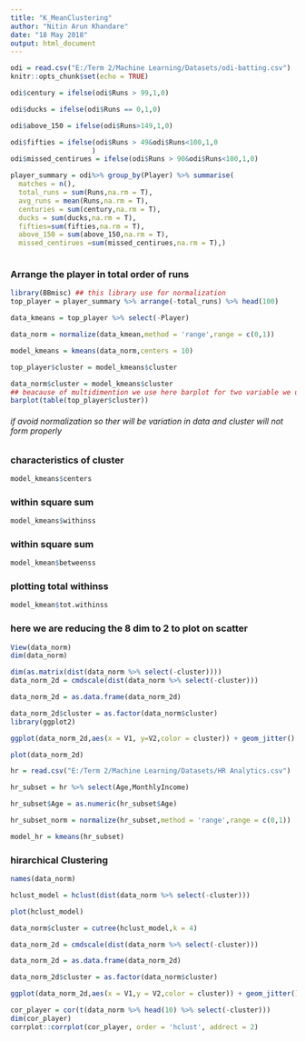 ---
title: "K_MeanClustering"
author: "Nitin Arun Khandare"
date: "18 May 2018"
output: html_document
---

```{r setup, include=FALSE}
odi = read.csv("E:/Term 2/Machine Learning/Datasets/odi-batting.csv")
knitr::opts_chunk$set(echo = TRUE)
```

```{r}
odi$century = ifelse(odi$Runs > 99,1,0)

odi$ducks = ifelse(odi$Runs == 0,1,0)

odi$above_150 = ifelse(odi$Runs>149,1,0)

odi$fifties = ifelse(odi$Runs > 49&odi$Runs<100,1,0
                    )
odi$missed_centirues = ifelse(odi$Runs > 90&odi$Runs<100,1,0)


```

```{r}
player_summary = odi%>% group_by(Player) %>% summarise(
  matches = n(),
  total_runs = sum(Runs,na.rm = T),
  avg_runs = mean(Runs,na.rm = T),
  centuries = sum(century,na.rm = T),
  ducks = sum(ducks,na.rm = T),
  fifties=sum(fifties,na.rm = T),
  above_150 = sum(above_150,na.rm = T),
  missed_centirues =sum(missed_centirues,na.rm = T),)
```

```{r}

```

### Arrange the player in total order of runs
```{r}
library(BBmisc) ## this library use for normalization
top_player = player_summary %>% arrange(-total_runs) %>% head(100)

data_kmeans = top_player %>% select(-Player)

data_norm = normalize(data_kmean,method = 'range',range = c(0,1))

model_kmeans = kmeans(data_norm,centers = 10)

top_player$cluster = model_kmeans$cluster

data_norm$cluster = model_kmeans$cluster
## beacause of multidimention we use here barplot for two variable we use insted of that scatter
barplot(table(top_player$cluster))
```

######  if avoid normalization so ther will be variation in data and cluster will not form properly

### characteristics of cluster
```{r}
model_kmeans$centers
```


### within square sum
```{r}
model_kmeans$withinss
```

### within square sum

```{r}
model_kmean$betweenss
```

### plotting total withinss
```{r}
model_kmean$tot.withinss
```
### here we are reducing the 8 dim to 2 to plot on scatter
```{r}
View(data_norm)
dim(data_norm)

dim(as.matrix(dist(data_norm %>% select(-cluster))))
data_norm_2d = cmdscale(dist(data_norm %>% select(-cluster)))

data_norm_2d = as.data.frame(data_norm_2d)

data_norm_2d$cluster = as.factor(data_norm$cluster)
library(ggplot2)

ggplot(data_norm_2d,aes(x = V1, y=V2,color = cluster)) + geom_jitter()

plot(data_norm_2d)
```


```{r}
hr = read.csv("E:/Term 2/Machine Learning/Datasets/HR Analytics.csv")

hr_subset = hr %>% select(Age,MonthlyIncome)

hr_subset$Age = as.numeric(hr_subset$Age)

hr_subset_norm = normalize(hr_subset,method = 'range',range = c(0,1))

model_hr = kmeans(hr_subset)

```

### hirarchical Clustering
```{r}
names(data_norm)

hclust_model = hclust(dist(data_norm %>% select(-cluster)))

plot(hclust_model)
```

```{r}
data_norm$cluster = cutree(hclust_model,k = 4)

data_norm_2d = cmdscale(dist(data_norm %>% select(-cluster)))

data_norm_2d = as.data.frame(data_norm_2d)

data_norm_2d$cluster = as.factor(data_norm$cluster)

ggplot(data_norm_2d,aes(x = V1,y = V2,color = cluster)) + geom_jitter()
```

```{r}
cor_player = cor(t(data_norm %>% head(10) %>% select(-cluster)))
dim(cor_player)
corrplot::corrplot(cor_player, order = 'hclust', addrect = 2)
```

